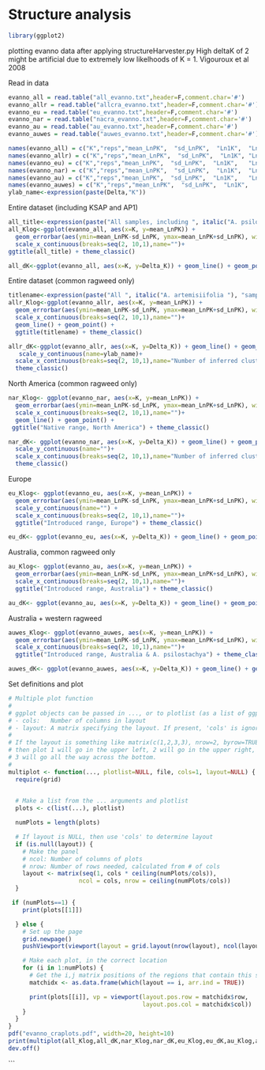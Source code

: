 Structure analysis
========================================================

```r
library(ggplot2)
```

###############################################################
plotting evanno data after applying structureHarvester.py
High deltaK of 2 might be artificial due to extremely low likelhoods of K = 1. Vigouroux et al 2008

Read in data
```r
evanno_all = read.table("all_evanno.txt",header=F,comment.char='#')
evanno_allr = read.table("allcra_evanno.txt",header=F,comment.char='#')
evanno_eu = read.table("eu_evanno.txt",header=F,comment.char='#')
evanno_nar = read.table("nacra_evanno.txt",header=F,comment.char='#')
evanno_au = read.table("au_evanno.txt",header=F,comment.char='#')
evanno_auwes = read.table("auwes_evanno.txt",header=F,comment.char='#')

names(evanno_all) = c("K","reps","mean_LnPK",  "sd_LnPK",  "Ln1K",	"Ln2K",	"Delta_K")
names(evanno_allr) = c("K","reps","mean_LnPK",  "sd_LnPK",  "Ln1K",	"Ln2K",	"Delta_K")
names(evanno_eu) = c("K","reps","mean_LnPK",  "sd_LnPK",  "Ln1K",	"Ln2K",	"Delta_K")
names(evanno_nar) = c("K","reps","mean_LnPK",  "sd_LnPK",  "Ln1K",	"Ln2K",	"Delta_K")
names(evanno_au) = c("K","reps","mean_LnPK",  "sd_LnPK",  "Ln1K",	"Ln2K",	"Delta_K")
names(evanno_auwes) = c("K","reps","mean_LnPK",  "sd_LnPK",  "Ln1K",	"Ln2K",	"Delta_K")
ylab_name<-expression(paste(Delta,"K"))
```

Entire dataset (including KSAP and AP1)
```r
all_title<-expression(paste("All samples, including ", italic("A. psilostachya")))
all_Klog<-ggplot(evanno_all, aes(x=K, y=mean_LnPK)) + 
  geom_errorbar(aes(ymin=mean_LnPK-sd_LnPK, ymax=mean_LnPK+sd_LnPK), width=.1) + geom_line() + geom_point() + scale_y_continuous(name="ln Pr(X|K)") + 
  scale_x_continuous(breaks=seq(2, 10,1),name="")+  
ggtitle(all_title) + theme_classic()

all_dK<-ggplot(evanno_all, aes(x=K, y=Delta_K)) + geom_line() + geom_point()+ scale_y_continuous(name=ylab_name)+ scale_x_continuous(breaks=seq(2, 10,1),name="Number of inferred clusters K") + theme_classic()
```


Entire dataset (common ragweed only)
```r
titlename<-expression(paste("All ", italic("A. artemisiifolia "), "samples"))
allr_Klog<-ggplot(evanno_allr, aes(x=K, y=mean_LnPK)) + 
  geom_errorbar(aes(ymin=mean_LnPK-sd_LnPK, ymax=mean_LnPK+sd_LnPK), width=.1) + geom_line() + geom_point() + scale_y_continuous(name=" ln Pr(X|K)") + 
  scale_x_continuous(breaks=seq(2, 10,1),name="")+ 
  geom_line() + geom_point() +
  ggtitle(titlename) + theme_classic()

allr_dK<-ggplot(evanno_allr, aes(x=K, y=Delta_K)) + geom_line() + geom_point() +
   scale_y_continuous(name=ylab_name)+ 
  scale_x_continuous(breaks=seq(2, 10,1),name="Number of inferred clusters K") +
  theme_classic()
```


North America (common ragweed only)
```r
nar_Klog<- ggplot(evanno_nar, aes(x=K, y=mean_LnPK)) + 
  geom_errorbar(aes(ymin=mean_LnPK-sd_LnPK, ymax=mean_LnPK+sd_LnPK), width=.1) + geom_line() + geom_point() + scale_y_continuous(name="") + 
  scale_x_continuous(breaks=seq(2, 10,1),name="")+    
  geom_line() + geom_point() +
 ggtitle("Native range, North America") + theme_classic()

nar_dK<- ggplot(evanno_nar, aes(x=K, y=Delta_K)) + geom_line() + geom_point() +
  scale_y_continuous(name="")+ 
  scale_x_continuous(breaks=seq(2, 10,1),name="Number of inferred clusters K") + 
  theme_classic()
```

Europe
```r
eu_Klog<- ggplot(evanno_eu, aes(x=K, y=mean_LnPK)) + 
  geom_errorbar(aes(ymin=mean_LnPK-sd_LnPK, ymax=mean_LnPK+sd_LnPK), width=.1) + geom_line() + geom_point() + 
  scale_y_continuous(name="") + 
  scale_x_continuous(breaks=seq(2, 10,1),name="")+ 
  ggtitle("Introduced range, Europe") + theme_classic()

eu_dK<- ggplot(evanno_eu, aes(x=K, y=Delta_K)) + geom_line() + geom_point()+ scale_y_continuous(name="")+ scale_x_continuous(breaks=seq(2, 10,1),name="Number of inferred clusters K") +theme_classic()
```

Australia, common ragweed only
```r
au_Klog<- ggplot(evanno_au, aes(x=K, y=mean_LnPK)) + 
  geom_errorbar(aes(ymin=mean_LnPK-sd_LnPK, ymax=mean_LnPK+sd_LnPK), width=.1) + geom_line() + geom_point() + scale_y_continuous(name="") +
  scale_x_continuous(breaks=seq(2, 10,1),name="")+  
  ggtitle("Introduced range, Australia") + theme_classic()

au_dK<- ggplot(evanno_au, aes(x=K, y=Delta_K)) + geom_line() + geom_point() + scale_y_continuous(name="")+ scale_x_continuous(breaks=seq(2, 10,1),name="Number of inferred clusters K")  + theme_classic()
```

Australia + western ragweed
```r
auwes_Klog<- ggplot(evanno_auwes, aes(x=K, y=mean_LnPK)) + 
  geom_errorbar(aes(ymin=mean_LnPK-sd_LnPK, ymax=mean_LnPK+sd_LnPK), width=.1) + geom_line() + geom_point() + scale_y_continuous(name="") +
  scale_x_continuous(breaks=seq(2, 10,1),name="")+  
  ggtitle("Introduced range, Australia & A. psilostachya") + theme_classic()

auwes_dK<- ggplot(evanno_auwes, aes(x=K, y=Delta_K)) + geom_line() + geom_point() + scale_y_continuous(name="")+ scale_x_continuous(breaks=seq(2, 10,1),name="Number of inferred clusters K")  + theme_classic()
```

Set definitions and plot
```r
# Multiple plot function
#
# ggplot objects can be passed in ..., or to plotlist (as a list of ggplot objects)
# - cols:   Number of columns in layout
# - layout: A matrix specifying the layout. If present, 'cols' is ignored.
#
# If the layout is something like matrix(c(1,2,3,3), nrow=2, byrow=TRUE),
# then plot 1 will go in the upper left, 2 will go in the upper right, and
# 3 will go all the way across the bottom.
#
multiplot <- function(..., plotlist=NULL, file, cols=1, layout=NULL) {
  require(grid)

  
  # Make a list from the ... arguments and plotlist
  plots <- c(list(...), plotlist)

  numPlots = length(plots)

  # If layout is NULL, then use 'cols' to determine layout
  if (is.null(layout)) {
    # Make the panel
    # ncol: Number of columns of plots
    # nrow: Number of rows needed, calculated from # of cols
    layout <- matrix(seq(1, cols * ceiling(numPlots/cols)),
                    ncol = cols, nrow = ceiling(numPlots/cols))
  }

 if (numPlots==1) {
    print(plots[[1]])

  } else {
    # Set up the page
    grid.newpage()
    pushViewport(viewport(layout = grid.layout(nrow(layout), ncol(layout))))

    # Make each plot, in the correct location
    for (i in 1:numPlots) {
      # Get the i,j matrix positions of the regions that contain this subplot
      matchidx <- as.data.frame(which(layout == i, arr.ind = TRUE))

      print(plots[[i]], vp = viewport(layout.pos.row = matchidx$row,
                                      layout.pos.col = matchidx$col))
    }
  }
}
pdf("evanno_craplots.pdf", width=20, height=10)
print(multiplot(all_Klog,all_dK,nar_Klog,nar_dK,eu_Klog,eu_dK,au_Klog,au_dK,cols=4))
dev.off()

```
```